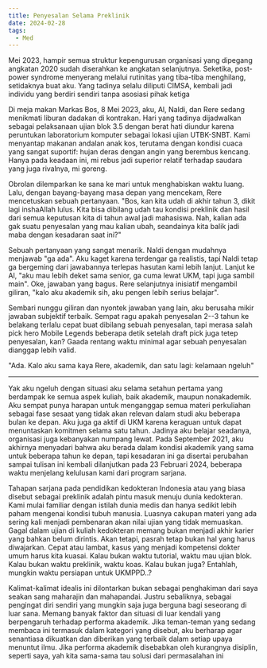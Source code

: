 ```yaml
---
title: Penyesalan Selama Preklinik
date: 2024-02-28
tags:
  - Med
---
```


Mei 2023, hampir semua struktur kepengurusan organisasi yang dipegang angkatan 2020 sudah diserahkan ke angkatan selanjutnya. Seketika, post-power syndrome menyerang melalui rutinitas yang tiba-tiba menghilang, setidaknya buat aku. Yang tadinya selalu diliputi CIMSA, kembali jadi individu yang berdiri sendiri tanpa asosiasi pihak ketiga

Di meja makan Markas Bos, 8 Mei 2023, aku, Al, Naldi, dan Rere sedang menikmati liburan dadakan di kontrakan. Hari yang tadinya dijadwalkan sebagai pelaksanaan ujian blok 3.5 dengan berat hati diundur karena peruntukan laboratorium komputer sebagai lokasi ujian UTBK-SNBT. Kami menyantap makanan andalan anak kos, terutama dengan kondisi cuaca yang sangat suportif: hujan deras dengan angin yang berembus kencang. Hanya pada keadaan ini, mi rebus jadi superior relatif terhadap saudara yang juga rivalnya, mi goreng.

Obrolan dilemparkan ke sana ke mari untuk menghabiskan waktu luang. Lalu, dengan bayang-bayang masa depan yang mencekam, Rere mencetuskan sebuah pertanyaan. "Bos, kan kita udah di akhir tahun 3, dikit lagi inshaAllah lulus. Kita bisa dibilang udah tau kondisi preklinik dan hasil dari semua keputusan kita di tahun awal jadi mahasiswa. Nah, kalian ada gak suatu penyesalan yang mau kalian ubah, seandainya kita balik jadi maba dengan kesadaran saat ini?"

Sebuah pertanyaan yang sangat menarik. Naldi dengan mudahnya menjawab "ga ada". Aku kaget karena terdengar ga realistis, tapi Naldi tetap ga bergeming dari jawabannya terlepas hasutan kami lebih lanjut. Lanjut ke Al, "aku mau lebih deket sama senior, ga cuma lewat UKM, tapi juga sambil main". Oke, jawaban yang bagus. Rere selanjutnya inisiatif mengambil giliran, "kalo aku akademik sih, aku pengen lebih serius belajar".

Sembari nunggu giliran dan nyontek jawaban yang lain, aku berusaha mikir jawaban subjektif terbaik. Sempat ragu apakah penyesalan 2--3 tahun ke belakang terlalu cepat buat dibilang sebuah penyesalan, tapi merasa salah pick hero Mobile Legends beberapa detik setelah draft pick juga tetep penyesalan, kan? Gaada rentang waktu minimal agar sebuah penyesalan dianggap lebih valid. 

"Ada. Kalo aku sama kaya Rere, akademik, dan satu lagi: kelamaan ngeluh"

---

Yak aku ngeluh dengan situasi aku selama setahun pertama yang berdampak ke semua aspek kuliah, baik akademik, maupun nonakademik. Aku sempat punya harapan untuk menganggap semua materi perkuliahan sebagai fase sesaat yang tidak akan relevan dalam studi aku beberapa bulan ke depan. Aku juga ga aktif di UKM karena keraguan untuk dapat menuntaskan komitmen selama satu tahun. Jadinya aku belajar seadanya, organisasi juga kebanyakan numpang lewat. Pada September 2021, aku akhirnya menyadari bahwa aku berada dalam kondisi akademik yang sama untuk beberapa tahun ke depan, tapi kesadaran ini ga disertai perubahan sampai tulisan ini kembali dilanjutkan pada 23 Februari 2024, beberapa waktu menjelang kelulusan kami dari program sarjana.

Tahapan sarjana pada pendidikan kedokteran Indonesia atau yang biasa disebut sebagai preklinik adalah pintu masuk menuju dunia kedokteran. Kami mulai familiar dengan istilah dunia medis dan hanya sedikit lebih paham mengenai kondisi tubuh manusia. Luasnya cakupan materi yang ada sering kali menjadi pembenaran akan nilai ujian yang tidak memuaskan. Gagal dalam ujian di kuliah kedokteran memang bukan menjadi akhir karier yang bahkan belum dirintis. Akan tetapi, pasrah tetap bukan hal yang harus diwajarkan. Cepat atau lambat, kasus yang menjadi kompetensi dokter umum harus kita kuasai. Kalau bukan waktu tutorial, waktu mau ujian blok. Kalau bukan waktu preklinik, waktu koas. Kalau bukan juga? Entahlah, mungkin waktu persiapan untuk UKMPPD..?

Kalimat-kalimat idealis ini dilontarkan bukan sebagai penghakiman dari saya seakan sang maharajin dan mahapandai. Justru sebaliknya, sebagai pengingat diri sendiri yang mungkin saja juga berguna bagi seseorang di luar sana. Memang banyak faktor dan situasi di luar kendali yang berpengaruh terhadap performa akademik. Jika teman-teman yang sedang membaca ini termasuk dalam kategori yang disebut, aku berharap agar senantiasa dikuatkan dan diberikan yang terbaik dalam setiap upaya menuntut ilmu. Jika performa akademik disebabkan oleh kurangnya disiplin, seperti saya, yah kita sama-sama tau solusi dari permasalahan ini